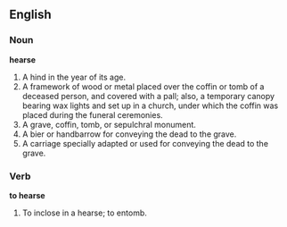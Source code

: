 ==English==

===Noun===

'''hearse'''

#A hind in the year of its age.
#A framework of wood or metal placed over the coffin or tomb of a deceased person, and covered with a pall; also, a temporary canopy bearing wax lights and set up in a church, under which the coffin was placed during the funeral ceremonies.
#A grave, coffin, tomb, or sepulchral monument.
#A bier or handbarrow for conveying the dead to the grave.
#A carriage specially adapted or used for conveying the dead to the grave.

===Verb===

'''to hearse'''

#To inclose in a hearse; to entomb.